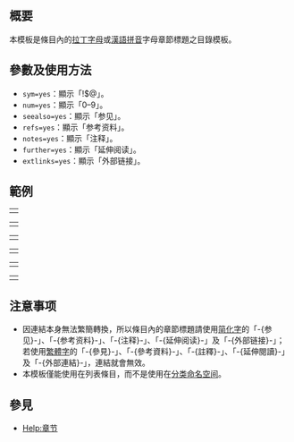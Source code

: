 <includeonly><!-- 在這裡加入模板的保護標識 --></includeonly><noinclude>{{template doc page viewed directly}}</noinclude>
<!-- 在本行下編輯模板說明 -->
== 概要 ==
本模板是條目內的[[拉丁字母]]或[[漢語拼音]]字母章節標題之目錄模板。

== 參數及使用方法 ==
* <code>sym=yes</code>：顯示「!$@」。
* <code>num=yes</code>：顯示「0–9」。
* <code>seealso=yes</code>：顯示「参见」。
* <code>refs=yes</code>：顯示「参考资料」。
* <code>notes=yes</code>：顯示「注释」。
* <code>further=yes</code>：顯示「延伸阅读」。
* <code>extlinks=yes</code>：顯示「外部链接」。

== 範例 ==
{{tlx|CompactTOC|<nowiki>refs=yes</nowiki>}}
{| style="margin-left:2.0em"
| {{CompactTOC|refs=yes}}
|}


{{tlx|CompactTOC|<nowiki>num=yes |refs=yes</nowiki>}}
{| style="margin-left:2.0em"
| {{CompactTOC|num=yes |refs=yes}}
|}


{{tlx|CompactTOC|<nowiki>num=yes |seealso=yes |refs=yes</nowiki>}}
{| style="margin-left:2.0em"
| {{CompactTOC|num=yes |seealso=yes |refs=yes}}
|}


{{tlx|CompactTOC|<nowiki>num=yes |seealso=yes |refs=yes |extlinks=yes</nowiki>}}
{| style="margin-left:2.0em"
| {{CompactTOC|num=yes |seealso=yes |refs=yes |extlinks=yes}}
|}


{{tlx|CompactTOC|<nowiki>num=yes |seealso=yes |refs=yes |notes=yes |further=yes |extlinks=yes</nowiki>}}
{| style="margin-left:2.0em"
| {{CompactTOC|num=yes |seealso=yes |refs=yes |notes=yes |further=yes |extlinks=yes}}
|}


{{tlx|CompactTOC|<nowiki>sym=yes |num=yes |seealso=yes |refs=yes |notes=yes |further=yes |extlinks=yes</nowiki>}}
{| style="margin-left:2.0em"
| {{CompactTOC|sym=yes |num=yes |seealso=yes |refs=yes |notes=yes |further=yes |extlinks=yes}}
|}

== 注意事项 ==
*因連結本身無法繁簡轉換，所以條目內的章節標題請使用[[简化字]]的「-{参见}-」、「-{参考资料}-」、「-{注释}-」、「-{延伸阅读}-」及「-{外部链接}-」；若使用[[繁體字]]的「-{參見}-」、「-{參考資料}-」、「-{註釋}-」、「-{延伸閱讀}-」及「-{外部連結}-」，連結就會無效。
*本模板僅能使用在列表條目，而不是使用在[[Wikipedia:命名空间#分类命名空间|分类命名空间]]。

== 參見 ==
*[[Help:章节]]
<includeonly>
<!-- 本行下加入模板的分類 -->
[[Category:目錄模板|{{PAGENAME}}]]
</includeonly>